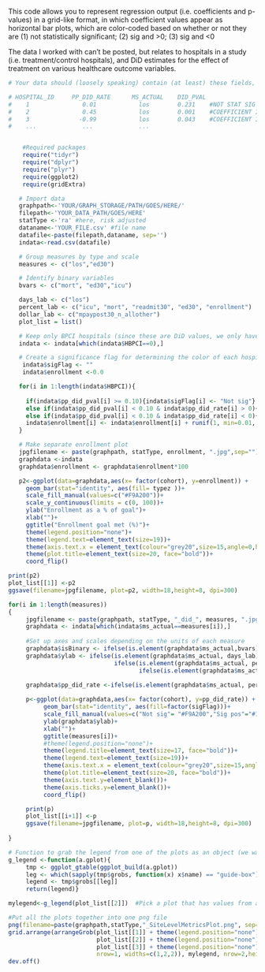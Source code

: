 This code allows you to represent regression output (i.e. coefficients and p-values) in a grid-like format, in which coefficient values appear as horizontal bar plots, which are color-coded based on whether or not they are (1) not statistically significant; (2) sig and >0; (3) sig and <0

The data I worked with can't be posted, but relates to hospitals in a study (i.e. treatment/control hospitals), and DiD estimates for the effect of treatment on various healthcare outcome variables.



```r
# Your data should (loosely speaking) contain (at least) these fields, and be structured in the following format:

# HOSPITAL_ID     PP_DID_RATE      MS_ACTUAL    DID_PVAL
#    1               0.01            los        0.231    #NOT STAT SIG (p>0.10)
#    2               0.45            los        0.001    #COEFFICIENT IS POSITIVE; p <0.01; + and STAT SIG (at 99% confidence level)
#    3              -0.99            los        0.043    #COEFFICIENT IS NEGATIVE; p <0.05; + and STAT SIG (at 95% confidence level)
#    ...             ...             ...


    #Required packages
    require("tidyr")
    require("dplyr")
    require("plyr")
    require(ggplot2)
    require(gridExtra)

   # Import data
   graphpath<-'YOUR/GRAPH_STORAGE/PATH/GOES/HERE/' 
   filepath<-'YOUR_DATA_PATH/GOES/HERE'
   statType <-'ra' #here, risk adjusted
   dataname<-'YOUR_FILE.csv' #file name
   datafile<-paste(filepath,dataname, sep='')
   indata<-read.csv(datafile)

   # Group measures by type and scale
   measures <- c("los","ed30")

   # Identify binary variables
   bvars <- c("mort", "ed30","icu")

   days_lab <- c("los")
   percent_lab <- c("icu", "mort", "readmit30", "ed30", "enrollment")
   dollar_lab <- c("mpaypost30_n_allother")
   plot_list = list()

   # Keep only BPCI hospitals (since these are DiD values, we only have one row per 2 rows of treatment/control; thus, paradoxically     # we keep the 0s)
   indata <- indata[which(indata$HBPCI==0),]

   # Create a significance flag for determining the color of each hospital's bar
    indata$sigFlag <- ""
    indata$enrollment <-0.0

   for(i in 1:length(indata$HBPCI)){
     
     if(indata$pp_did_pval[i] >= 0.10){indata$sigFlag[i] <- "Not sig"} #NOT statistically significant
     else if(indata$pp_did_pval[i] < 0.10 & indata$pp_did_rate[i] > 0){indata$sigFlag[i] <- "Sig pos"} #significant positive result
     else if(indata$pp_did_pval[i] < 0.10 & indata$pp_did_rate[i] < 0){indata$sigFlag[i] <- "Sig neg"}#significant negative result
     indata$enrollment[i] <- indata$enrollment[i] + runif(1, min=0.01, max=1)
   }

   # Make separate enrollment plot
   jpgfilename <- paste(graphpath, statType, enrollment, ".jpg",sep="")
   graphdata <-indata
   graphdata$enrollment <- graphdata$enrollment*100

   p2<-ggplot(data=graphdata,aes(x= factor(cohort), y=enrollment)) +
     geom_bar(stat="identity", aes(fill= typez ))+
     scale_fill_manual(values=c("#F9A200"))+
     scale_y_continuous(limits = c(0, 100))+
     ylab("Enrollment as a % of goal")+
     xlab("")+
     ggtitle("Enrollment goal met (%)")+
     theme(legend.position="none")+
     theme(legend.text=element_text(size=19))+
     theme(axis.text.x = element_text(colour="grey20",size=15,angle=0,hjust=.5,vjust=.5,face="bold"),axis.text.y = element_text(colour="grey20",size=15,angle=0,hjust=1,vjust=0,face="bold"), axis.title.x = element_text(colour="grey20",size=15,angle=0,hjust=.5,vjust=0,face="bold"), axis.title.y = element_text(colour="grey20",size=15,angle=90,hjust=.5,vjust=.5,face="bold"),axis.title  = element_text(size=15, face="bold"))+
     theme(plot.title=element_text(size=20, face="bold"))+
     coord_flip()

print(p2)
plot_list[[1]] <-p2
ggsave(filename=jpgfilename, plot=p2, width=18,height=8, dpi=300)

for(i in 1:length(measures)) 
{
     jpgfilename <- paste(graphpath, statType, "_did_", measures, ".jpg",sep="")
     graphdata <- indata[which(indata$ms_actual==measures[i]),]
     
     #Set up axes and scales depending on the units of each measure 
     graphdata$isBinary <- ifelse(is.element(graphdata$ms_actual,bvars),1,0)
     graphdata$ylab <- ifelse(is.element(graphdata$ms_actual, days_lab),"DiD Estimate (Days)",
                              ifelse(is.element(graphdata$ms_actual, percent_lab),"DiD Estimate (%)",
                                     ifelse(is.element(graphdata$ms_actual, dollar_lab), "DiD Estimate ($)", "NA"))) 
     
     graphdata$pp_did_rate <-ifelse(is.element(graphdata$ms_actual, percent_lab), graphdata$pp_did_rate*100, graphdata$pp_did_rate)

     p<-ggplot(data=graphdata,aes(x= factor(cohort), y=pp_did_rate)) +
          geom_bar(stat="identity", aes(fill=factor(sigFlag)))+
          scale_fill_manual(values=c("Not sig"= "#F9A200","Sig pos"="#1F3BA1","Sig neg"="#E4132B"), name="", guide = guide_legend(direction = "horizontal"))+
          ylab(graphdata$ylab)+
          xlab("")+
          ggtitle(measures[i])+
          #theme(legend.position="none")+
          theme(legend.title=element_text(size=17, face="bold"))+
          theme(legend.text=element_text(size=19))+
          theme(axis.text.x = element_text(colour="grey20",size=15,angle=0,hjust=.5,vjust=.5,face="bold"),axis.title.x = element_text(colour="grey20",size=15,angle=0,hjust=.5,vjust=0,face="bold"), axis.title.y = element_text(colour="grey20",size=15,angle=90,hjust=.5,vjust=.5,face="bold"),axis.title  = element_text(size=15, face="bold"))+
          theme(plot.title=element_text(size=20, face="bold"))+
          theme(axis.text.y=element_blank())+
          theme(axis.ticks.y=element_blank())+
          coord_flip()

     print(p)
     plot_list[[i+1]] <-p
     ggsave(filename=jpgfilename, plot=p, width=18,height=8, dpi=300)
     
}

# Function to grab the legend from one of the plots as an object (we want all the plots to share a common legend)
g_legend <-function(a.gplot){
     tmp <- ggplot_gtable(ggplot_build(a.gplot))
     leg <- which(sapply(tmp$grobs, function(x) x$name) == "guide-box")
     legend <- tmp$grobs[[leg]]
     return(legend)}

mylegend<-g_legend(plot_list[[2]])  #Pick a plot that has values from all 3 categories 

#Put all the plots together into one png file
png(filename=paste(graphpath,statType,"_SiteLevelMetricsPlot.png", sep=''), width=2000, height=1000)
grid.arrange(arrangeGrob(plot_list[[1]] + theme(legend.position="none"),
                         plot_list[[2]] + theme(legend.position="none"),
                         plot_list[[3]] + theme(legend.position="none"),
                         nrow=1, widths=c(1,2,2)), mylegend, nrow=2,heights=c(10, 1))
dev.off()
```
